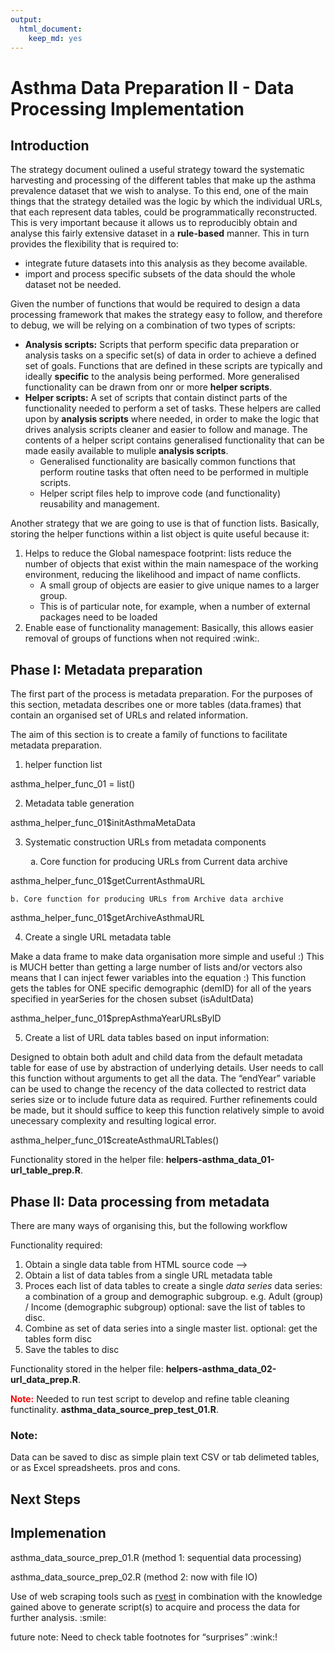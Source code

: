 ```yaml
---
output:
  html_document:
    keep_md: yes
---
```

# Asthma Data Preparation II - Data Processing Implementation

## Introduction

The strategy document oulined a useful strategy toward the systematic harvesting and processing of the different tables that make up the asthma prevalence dataset that we wish to analyse. To this end, one of the main things that the strategy detailed was the logic by which the individual URLs, that each represent data tables, could be programmatically reconstructed. This is very important because it allows us to reproducibly obtain and analyse this fairly extensive dataset in a **rule-based** manner. This in turn provides the flexibility that is required to: 

* integrate future datasets into this analysis as they become available.
* import and process specific subsets of the data should the whole dataset not be needed.

Given the number of functions that would be required to design a data processing framework that makes the strategy easy to follow, and therefore to debug, we will be relying on a combination of two types of scripts:

* **Analysis scripts:** Scripts that perform specific data preparation or analysis tasks on a specific set(s) of data in order to achieve a defined set of goals. Functions that are defined in these scripts are typically and ideally **specific** to the analysis being performed. More generalised functionality can be drawn from onr or more **helper scripts**.
* **Helper scripts:** A set of scripts that contain distinct parts of the functionality needed to perform a set of tasks. These helpers are called upon by **analysis scripts** where needed, in order to make the logic that drives analysis scripts cleaner and easier to follow and manage. The contents of a helper script contains generalised functionality that can be made easily available to muliple **analysis scripts**. 
    * Generalised functionality are basically common functions that perform routine tasks that often need to be performed in multiple scripts. 
    * Helper script files help to improve code (and functionality) reusability and management.

Another strategy that we are going to use is that of function lists. Basically, storing the helper functions within a list object is quite useful because it:

1) Helps to reduce the Global namespace footprint: lists reduce the number of objects that exist within the main namespace of the working environment, reducing the likelihood and impact of name conflicts. 
    * A small group of objects are easier to give unique names to a larger group.
    * This is of particular note, for example, when a number of external packages need to be loaded
2) Enable ease of functionality management: Basically, this allows easier removal of groups of functions when not required :wink:.

## Phase I: Metadata preparation

The first part of the process is metadata preparation. For the purposes of this section, metadata describes one or more tables (data.frames) that contain an organised set of URLs and related information.

The aim of this section is to create a family of functions to facilitate metadata preparation. 

1) helper function list

asthma_helper_func_01 = list()

2) Metadata table generation 

asthma_helper_func_01$initAsthmaMetaData

3) Systematic construction URLs from metadata components

    a. Core function for producing URLs from Current data archive

asthma_helper_func_01$getCurrentAsthmaURL

    b. Core function for producing URLs from Archive data archive

asthma_helper_func_01$getArchiveAsthmaURL

4) Create a single URL metadata table

Make a data frame to make data organisation more simple and useful :)
This is MUCH better than getting a large number of lists and/or vectors
also means that I can inject fewer variables into the equation :)
This function gets the tables for ONE specific demographic (demID) for
all of the years specified in yearSeries for the chosen subset (isAdultData)

asthma_helper_func_01$prepAsthmaYearURLsByID

5) Create a list of URL data tables based on input information: 

Designed to obtain
both adult and child data from the default metadata table for ease of use by 
abstraction of underlying details. User needs to call this function without
arguments to get all the data. The "endYear" variable can be used to change the 
recency of the data collected to restrict data series size or to include future data
as required. Further refinements could be made, but it should suffice to keep this 
function relatively simple to avoid unecessary complexity and resulting logical error.

asthma_helper_func_01$createAsthmaURLTables()

Functionality stored in the helper file: **helpers-asthma_data_01-url_table_prep.R**.

## Phase II: Data processing from metadata

There are many ways of organising this, but the following workflow

Functionality required:

1) Obtain a single data table from HTML source code -->
2) Obtain a list of data tables from a single URL metadata table
3) Proces each list of data tables to create a single _data series_
    data series: a combination of a group and demographic subgroup.
    e.g. Adult (group) / Income (demographic subgroup)
    optional: save the list of tables to disc.
4) Combine as set of data series into a single master list.
    optional: get the tables form disc
5) Save the tables to disc

Functionality stored in the helper file: **helpers-asthma_data_02-url_data_prep.R**.

<b style="color:red;">Note:</b> Needed to run test script to develop and refine table cleaning functinality. **asthma_data_source_prep_test_01.R**.

### Note:
Data can be saved to disc as simple plain text CSV or tab delimeted tables, or as Excel spreadsheets. pros and cons.

## Next Steps

## Implemenation

asthma_data_source_prep_01.R (method 1: sequential data processing)

asthma_data_source_prep_02.R (method 2: now with file IO)

Use of web scraping tools such as [rvest](https://blog.rstudio.org/2014/11/24/rvest-easy-web-scraping-with-r/) in combination with the knowledge gained above to generate script(s) to acquire and process the data for further analysis. :smile:

future note: Need to check table footnotes for "surprises" :wink:!

<br/>